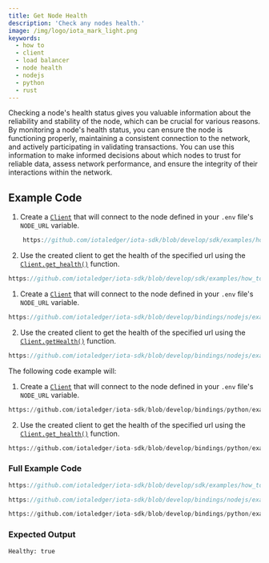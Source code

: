 ```yaml
---
title: Get Node Health
description: 'Check any nodes health.'
image: /img/logo/iota_mark_light.png
keywords:
  - how to
  - client
  - load balancer
  - node health
  - nodejs
  - python
  - rust
---
```



Checking a node's health status gives you valuable information about the reliability and stability of the node, which
can be crucial for various reasons. By monitoring a node's health status, you can ensure the node is functioning
properly, maintaining a consistent connection to the network, and actively participating in validating transactions. You
can use this information to make informed decisions about which nodes to trust for reliable data, assess network
performance, and ensure the integrity of their interactions within the network.

<AccountClient />

## Example Code

<Tabs groupId="language" queryString>
<TabItem value="rust" label="Rust">

1. Create a [`Client`](https://docs.rs/iota-sdk/latest/iota_sdk/client/core/struct.Client.html) that will connect to the
   node defined in your `.env` file's `NODE_URL` variable.

```rust reference
    https://github.com/iotaledger/iota-sdk/blob/develop/sdk/examples/how_tos/client/get_health.rs#L19-L28
```

2. Use the created client to get the health of the specified url using the
   [`Client.get_health()`](https://docs.rs/iota-sdk/latest/iota_sdk/client/core/struct.Client.html#method.get_health)
   function.

```rust reference
https://github.com/iotaledger/iota-sdk/blob/develop/sdk/examples/how_tos/client/get_health.rs#L31
```

</TabItem>
<TabItem value="typescript-node" label="Typescript (Node.js)">

1. Create a [`Client`](../../references/nodejs/classes/Client/) that will connect to the
   node defined in your `.env` file's `NODE_URL` variable.

```typescript reference
https://github.com/iotaledger/iota-sdk/blob/develop/bindings/nodejs/examples/how_tos/client/get-health.ts#L17-L21
```

2. Use the created client to get the health of the specified url using the
   [`Client.getHealth()`](../../references/nodejs/classes/Client/#gethealth)
   function.

```typescript reference
https://github.com/iotaledger/iota-sdk/blob/develop/bindings/nodejs/examples/how_tos/client/get-health.ts#L24
```

</TabItem>
<TabItem value="python" label="Python">

The following code example will:

1. Create a [`Client`](../../references/python/iota_sdk/client/) that will connect to the
   node defined in your `.env` file's `NODE_URL` variable.

```python reference
https://github.com/iotaledger/iota-sdk/blob/develop/bindings/python/examples/how_tos/client/get_health.py#L7-L10
```

2. Use the created client to get the health of the specified url using the
   [`Client.get_health()`](../../references/python/iota_sdk/client/_node_core_api/#get_health)
   function.

```python reference
https://github.com/iotaledger/iota-sdk/blob/develop/bindings/python/examples/how_tos/client/get_health.py#L13
```

</TabItem>
</Tabs>

### Full Example Code

<Tabs groupId="language" queryString>
<TabItem value="rust" label="Rust">

```rust reference
https://github.com/iotaledger/iota-sdk/blob/develop/sdk/examples/how_tos/client/get_health.rs
```

</TabItem>
<TabItem value="typescript-node" label="Typescript (Node.js)">

```typescript reference
https://github.com/iotaledger/iota-sdk/blob/develop/bindings/nodejs/examples/how_tos/client/get-health.ts
```

</TabItem>
<TabItem value="python" label="Python">

```python reference
https://github.com/iotaledger/iota-sdk/blob/develop/bindings/python/examples/how_tos/client/get_health.py
```

</TabItem>
</Tabs>

### Expected Output

```bash
Healthy: true
```

